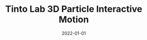 ---
title: "Tinto Lab 3D Particle Interactive Motion"
date: '2022-01-01'
category: 'web development'
collaborators: ['Bien P.R.']
link: 'http://tinto.co.kr/'
draft: false
summary: "Implementation of 3D Particle Interactive Motion for Tinto Lab"
---
